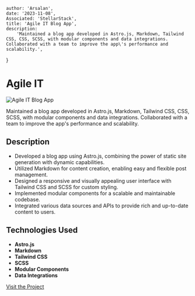 
    author: 'Arsalan',
    date: '2023-11-08',
    Associated: 'StellarStack',
    title: 'Agile IT Blog App',
    description:
        'Maintained a blog app developed in Astro.js, Markdown, Tailwind CSS, CSS, SCSS, with modular components and data integrations. Collaborated with a team to improve the app\'s performance and scalability.',
}


# Agile IT

<Image src={agileit} alt="Agile IT Blog App" />

Maintained a blog app developed in Astro.js, Markdown, Tailwind CSS, CSS, SCSS, with modular components and data integrations. Collaborated with a team to improve the app's performance and scalability.

## Description

- Developed a blog app using Astro.js, combining the power of static site generation with dynamic capabilities.
- Utilized Markdown for content creation, enabling easy and flexible post management.
- Designed a responsive and visually appealing user interface with Tailwind CSS and SCSS for custom styling.
- Implemented modular components for a scalable and maintainable codebase.
- Integrated various data sources and APIs to provide rich and up-to-date content to users.

## Technologies Used

- **Astro.js**
- **Markdown**
- **Tailwind CSS**
- **SCSS**
- **Modular Components**
- **Data Integrations**

[Visit the Project](https://agileit.com/)
